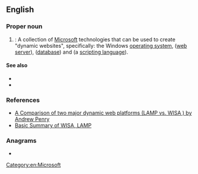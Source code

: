 {{also|wisa}}
==English==
{{wikipedia}}

===Proper noun===
{{en-proper noun}}

# {{lb|en|Internet}} {{acronym of|lang=en|[[windows|Windows]], [[Internet]], [[server|Server]], [[active|Active]] (servers)|nodot=1}}: A collection of [[Microsoft]] technologies that can be used to create "dynamic websites", specifically: the Windows [[operating system]], {{w|Internet Information Services}} ([[web server]]), {{w|Microsoft SQL Server}} ([[database]]) and {{w|Active Server Pages}} (a [[scripting language]]).

====See also====
* {{l|en|LAMP}}
* {{l|en|WAMP}}

===References===
* [http://www.shawnolson.net/a/302/ A Comparison of two major dynamic web platforms (LAMP vs. WISA ) by Andrew Penry]
* [http://www.lyberty.com/encyc/articles/tech/WISA.html Basic Summary of WISA, LAMP]

===Anagrams===
* {{anagrams|en|a=aisw|Iswa|WAIS|WIAs|WSIA|swai|wais}}

[[Category:en:Microsoft]]